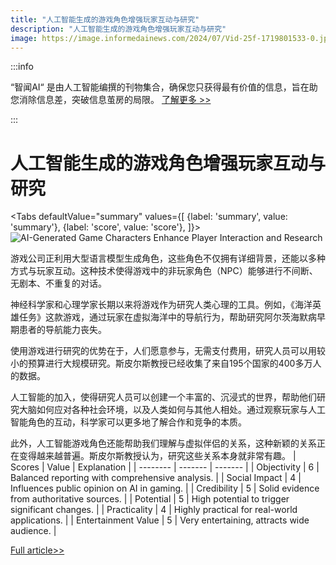 ```yaml
---
title: "人工智能生成的游戏角色增强玩家互动与研究"
description: "人工智能生成的游戏角色增强玩家互动与研究"
image: https://image.informedainews.com/2024/07/Vid-25f-1719801533-0.jpg
---
```



:::info

“智闻AI“ 是由人工智能编撰的刊物集合，确保您只获得最有价值的信息，旨在助您消除信息差，突破信息茧房的局限。  [了解更多 >>](/)

:::

# 人工智能生成的游戏角色增强玩家互动与研究


<Tabs
	defaultValue="summary"
	values={[
	{label: 'summary', value: 'summary'},
	{label: 'score', value: 'score'},
]}>
<TabItem value="summary">
<img
  src="https://image.informedainews.com/2024/07/Vid-25f-1719801533-0.jpg"
  alt="AI-Generated Game Characters Enhance Player Interaction and Research"
/>



游戏公司正利用大型语言模型生成角色，这些角色不仅拥有详细背景，还能以多种方式与玩家互动。这种技术使得游戏中的非玩家角色（NPC）能够进行不间断、无剧本、不重复的对话。

神经科学家和心理学家长期以来将游戏作为研究人类心理的工具。例如，《海洋英雄任务》这款游戏，通过玩家在虚拟海洋中的导航行为，帮助研究阿尔茨海默病早期患者的导航能力丧失。

使用游戏进行研究的优势在于，人们愿意参与，无需支付费用，研究人员可以用较小的预算进行大规模研究。斯皮尔斯教授已经收集了来自195个国家的400多万人的数据。

人工智能的加入，使得研究人员可以创建一个丰富的、沉浸式的世界，帮助他们研究大脑如何应对各种社会环境，以及人类如何与其他人相处。通过观察玩家与人工智能角色的互动，科学家可以更多地了解合作和竞争的本质。

此外，人工智能游戏角色还能帮助我们理解与虚拟伴侣的关系，这种新颖的关系正在变得越来越普遍。斯皮尔斯教授认为，研究这些关系本身就非常有趣。
</TabItem>
<TabItem value="score">
	| Scores     | Value   | Explanation |
	| -------- | ------- | ------- |
	| Objectivity  | 6    | Balanced reporting with comprehensive analysis.    |
	| Social Impact | 4     | Influences public opinion on AI in gaming.    |
	| Credibility    | 5    | Solid evidence from authoritative sources.    |
	| Potential    | 5    | High potential to trigger significant changes.    |
	| Practicality    | 4    | Highly practical for real-world applications.    |
	| Entertainment Value    | 5    | Very entertaining, attracts wide audience.    |
</TabItem>
</Tabs>

[Full article>>](https://www.mittrchina.com/news/detail/13482)
